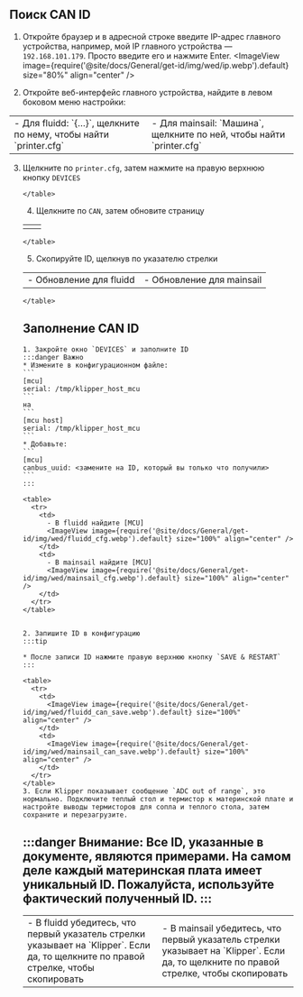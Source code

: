 ## Поиск CAN ID
1. Откройте браузер и в адресной строке введите IP-адрес главного устройства, например, мой IP главного устройства — `192.168.101.179`. Просто введите его и нажмите Enter.
  <ImageView image={require('@site/docs/General/get-id/img/wed/ip.webp').default} size="80%" align="center" /> 

2. Откройте веб-интерфейс главного устройства, найдите в левом боковом меню настройки:
  <table>
    <tr>
      <td>
        - Для fluidd: `{…}`, щелкните по нему, чтобы найти `printer.cfg`
        <ImageView image={require('@site/docs/General/get-id/img/fluidd-cfg.webp').default} size="100%" align="center" />
      </td>
      <td>
        - Для mainsail: `Машина`, щелкните по ней, чтобы найти `printer.cfg`
        <ImageView image={require('@site/docs/General/get-id/img/mainsail-cfg.webp').default} size="100%" align="center" />
      </td>
    </tr>
  </table>

  3. Щелкните по `printer.cfg`, затем нажмите на правую верхнюю кнопку `DEVICES`
    <table>
      <tr>
        <td>
          <ImageView image={require('@site/docs/General/get-id/img/wed/fluidd_devices.webp').default} size="100%" align="center" />
        </td>
        <td>
          <ImageView image={require('@site/docs/General/get-id/img/wed/mainsail_devices.webp').default} size="100%" align="center" />
        </td>
      </tr>
    </table>

  4. Щелкните по `CAN`, затем обновите страницу
    <table>
      <tr>
        <td>
          - Обновление для fluidd
          <ImageView image={require('@site/docs/General/get-id/img/wed/fluidd_can.webp').default} size="100%" align="center" />
        </td>
        <td>
          - Обновление для mainsail
          <ImageView image={require('@site/docs/General/get-id/img/wed/mainsail_can.webp').default} size="100%" align="center" />
        </td>
      </tr>
    </table>

  5. Скопируйте ID, щелкнув по указателю стрелки
    <table>
      <tr>
        <td>
          - В fluidd убедитесь, что первый указатель стрелки указывает на `Klipper`. Если да, то щелкните по правой стрелке, чтобы скопировать
          <ImageView image={require('@site/docs/General/get-id/img/wed/fluidd_canid.webp').default} size="100%" align="center" />
        </td>
        <td>
          - В mainsail убедитесь, что первый указатель стрелки указывает на `Klipper`. Если да, то щелкните по правой стрелке, чтобы скопировать
          <ImageView image={require('@site/docs/General/get-id/img/wed/mainsail_canid.webp').default} size="100%" align="center" />
        </td>
      </tr>
    </table>

## Заполнение CAN ID

    1. Закройте окно `DEVICES` и заполните ID
    :::danger Важно
    * Измените в конфигурационном файле:  
    ```
    [mcu] 
    serial: /tmp/klipper_host_mcu
    ```  
    на
    ```
    [mcu host] 
    serial: /tmp/klipper_host_mcu
    ```
    * Добавьте:
    ```
    [mcu]
    canbus_uuid: <замените на ID, который вы только что получили>
    ```
    :::

    <table>
      <tr>
        <td>
          - В fluidd найдите [MCU]
          <ImageView image={require('@site/docs/General/get-id/img/wed/fluidd_cfg.webp').default} size="100%" align="center" />
        </td>
        <td>
          - В mainsail найдите [MCU]
          <ImageView image={require('@site/docs/General/get-id/img/wed/mainsail_cfg.webp').default} size="100%" align="center" />
        </td>
      </tr>
    </table>


    2. Запишите ID в конфигурацию
    :::tip

    * После записи ID нажмите правую верхнюю кнопку `SAVE & RESTART`
    :::

    <table>
      <tr>
        <td>
          <ImageView image={require('@site/docs/General/get-id/img/wed/fluidd_can_save.webp').default} size="100%" align="center" />
        </td>
        <td>
          <ImageView image={require('@site/docs/General/get-id/img/wed/mainsail_can_save.webp').default} size="100%" align="center" />
        </td>
      </tr>
    </table>
    3. Если Klipper показывает сообщение `ADC out of range`, это нормально. Подключите теплый стол и термистор к материнской плате и настройте выводы термисторов для сопла и теплого стола, затем сохраните и перезагрузите.

:::danger
Внимание: Все ID, указанные в документе, являются примерами. На самом деле каждый материнская плата имеет уникальный ID. Пожалуйста, используйте фактический полученный ID.
:::
---
